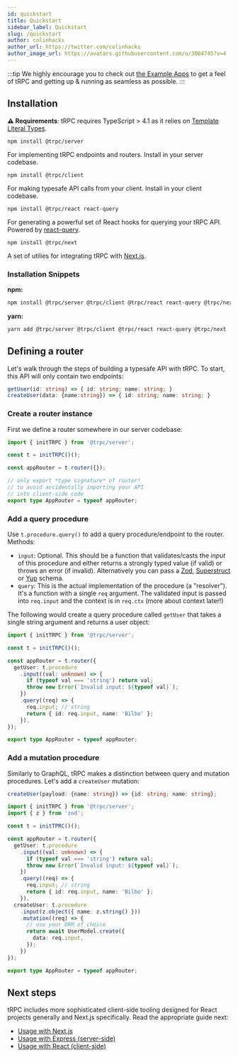 ```yaml
---
id: quickstart
title: Quickstart
sidebar_label: Quickstart
slug: /quickstart
author: colinhacks
author_url: https://twitter.com/colinhacks
author_image_url: https://avatars.githubusercontent.com/u/3084745?v=4
---
```


:::tip
We highly encourage you to check out [the Example Apps](example-apps.md) to get a feel of tRPC and getting up & running as seamless as possible.
:::

## Installation

**⚠️ Requirements**: tRPC requires TypeScript > 4.1 as it relies on [Template Literal Types](https://www.typescriptlang.org/docs/handbook/2/template-literal-types.html).

`npm install @trpc/server`

For implementing tRPC endpoints and routers. Install in your server codebase.

`npm install @trpc/client`

For making typesafe API calls from your client. Install in your client codebase.

`npm install @trpc/react react-query`

For generating a powerful set of React hooks for querying your tRPC API. Powered by [react-query](https://react-query.tanstack.com/).

`npm install @trpc/next`

A set of utilies for integrating tRPC with [Next.js](https://nextjs.org/).

### Installation Snippets

**npm:**

```bash
npm install @trpc/server @trpc/client @trpc/react react-query @trpc/next
```

**yarn:**

```bash
yarn add @trpc/server @trpc/client @trpc/react react-query @trpc/next
```

## Defining a router

Let's walk through the steps of building a typesafe API with tRPC. To start, this API will only contain two endpoints:

```ts
getUser(id: string) => { id: string; name: string; }
createUser(data: {name:string}) => { id: string; name: string; }
```

### Create a router instance

First we define a router somewhere in our server codebase:

```ts title='server.ts'
import { initTRPC } from '@trpc/server';

const t = initTRPC()();

const appRouter = t.router({});

// only export *type signature* of router!
// to avoid accidentally importing your API
// into client-side code
export type AppRouter = typeof appRouter;
```

### Add a query procedure

Use `t.procedure.query()` to add a query procedure/endpoint to the router. Methods:

- `input`: Optional. This should be a function that validates/casts the _input_ of this procedure and either returns a strongly typed value (if valid) or throws an error (if invalid). Alternatively you can pass a [Zod](https://github.com/colinhacks/zod), [Superstruct](https://github.com/ianstormtaylor/superstruct) or [Yup](https://github.com/jquense/yup) schema.
- `query`: This is the actual implementation of the procedure (a "resolver"). It's a function with a single `req` argument. The validated input is passed into `req.input` and the context is in `req.ctx` (more about context later!)

The following would create a query procedure called `getUser` that takes a single string argument and returns a user object:

```ts title='server.ts'
import { initTRPC } from '@trpc/server';

const t = initTRPC()();

const appRouter = t.router({
  getUser: t.procedure
    .input((val: unknown) => {
      if (typeof val === 'string') return val;
      throw new Error(`Invalid input: ${typeof val}`);
    })
    .query((req) => {
      req.input; // string
      return { id: req.input, name: 'Bilbo' };
    }),
});

export type AppRouter = typeof appRouter;
```

### Add a mutation procedure

Similarly to GraphQL, tRPC makes a distinction between query and mutation procedures. Let's add a `createUser` mutation:

```ts
createUser(payload: {name: string}) => {id: string; name: string};
```

```ts title='server.ts'
import { initTRPC } from '@trpc/server';
import { z } from 'zod';

const t = initTPRC()();

const appRouter = t.router({
  getUser: t.procedure
    .input((val: unknown) => {
      if (typeof val === 'string') return val;
      throw new Error(`Invalid input: ${typeof val}`);
    })
    .query((req) => {
      req.input; // string
      return { id: req.input, name: 'Bilbo' };
    }),
  createUser: t.procedure
    .input(z.object({ name: z.string() }))
    .mutation((req) => {
      // use your ORM of choice
      return await UserModel.create({
        data: req.input,
      });
    })
});

export type AppRouter = typeof appRouter;
```

## Next steps

tRPC includes more sophisticated client-side tooling designed for React projects generally and Next.js specifically. Read the appropriate guide next:

- [Usage with Next.js](/docs/nextjs)
- [Usage with Express (server-side)](/docs/express)
- [Usage with React (client-side)](/docs/react)
